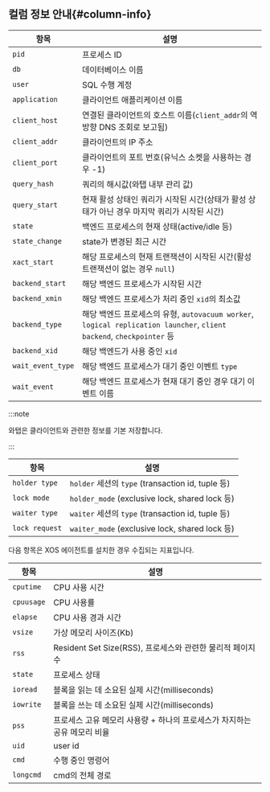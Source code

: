 ## 컬럼 정보 안내{#column-info}

<Tabs groupId="db-columns">

<TabItem value="activesession" label="Active session">

| 항목 | 설명 |
| -- | -- |
| `pid` | 프로세스 ID | 
| `db` | 데이터베이스 이름 |
| `user` | SQL 수행 계정 |
| `application` | 클라이언트 애플리케이션 이름 |
| `client_host` | 연결된 클라이언트의 호스트 이름(`client_addr`의 역방향 DNS 조회로 보고됨) |
| `client_addr` | 클라이언트의 IP 주소 |
| `client_port` | 클라이언트의 포트 번호(유닉스 소켓을 사용하는 경우 -1) |
| `query_hash` | 쿼리의 해시값(와탭 내부 관리 값) |
| `query_start` | 현재 활성 상태인 쿼리가 시작된 시간(상태가 활성 상태가 아닌 경우 마지막 쿼리가 시작된 시간) |
| `state` | 백엔드 프로세스의 현재 상태(active/idle 등) |
| `state_change` | state가 변경된 최근 시간 |
| `xact_start` | 해당 프로세스의 현재 트랜잭션이 시작된 시간(활성 트랜잭션이 없는 경우 `null`) |
| `backend_start` | 해당 백엔드 프로세스가 시작된 시간 |
| `backend_xmin` | 해당 백엔드 프로세스가 처리 중인 `xid`의 최소값 |
| `backend_type` | 해당 백엔드 프로세스의 유형, `autovacuum worker`, `logical replication launcher`, `client backend`, `checkpointer` 등 |
| `backend_xid` | 해당 백엔드가 사용 중인 `xid` |
| `wait_event_type` | 해당 백엔드 프로세스가 대기 중인 이벤트 `type` |
| `wait_event` | 해당 백엔드 프로세스가 현재 대기 중인 경우 대기 이벤트 이름 |

:::note

와탭은 클라이언트와 관련한 정보를 기본 저장합니다.

:::

</TabItem>

<TabItem value="locktree" label="Lock tree">

| 항목 | 설명 |
| -- | -- |
| `holder type` | `holder` 세션의 `type` (transaction id, tuple 등) |
| `lock mode` | `holder_mode` (exclusive lock, shared lock 등) |
| `waiter type` | `waiter` 세션의 `type` (transaction id, tuple 등) |
| `lock request` | `waiter_mode` (exclusive lock, shared lock 등) |

</TabItem>

<TabItem value="process-info" label="Process information">

다음 항목은 XOS 에이전트를 설치한 경우 수집되는 지표입니다.

| 항목 | 설명 |
| -- | -- |
| `cputime` | CPU 사용 시간 |
| `cpuusage` | CPU 사용률 |
| `elapse` | CPU 사용 경과 시간 |
| `vsize` | 가상 메모리 사이즈(Kb) |
| `rss` | Resident Set Size(RSS), 프로세스와 관련한 물리적 페이지 수 |
| `state` | 프로세스 상태 |
| `ioread` | 블록을 읽는 데 소요된 실제 시간(milliseconds) |
| `iowrite` | 블록을 쓰는 데 소요된 실제 시간(milliseconds) |
| `pss` | 프로세스 고유 메모리 사용량 + 하나의 프로세스가 차지하는 공유 메모리 비율 |
| `uid` | user id |
| `cmd` | 수행 중인 명령어 |
| `longcmd` | cmd의 전체 경로 |

</TabItem>
</Tabs>
